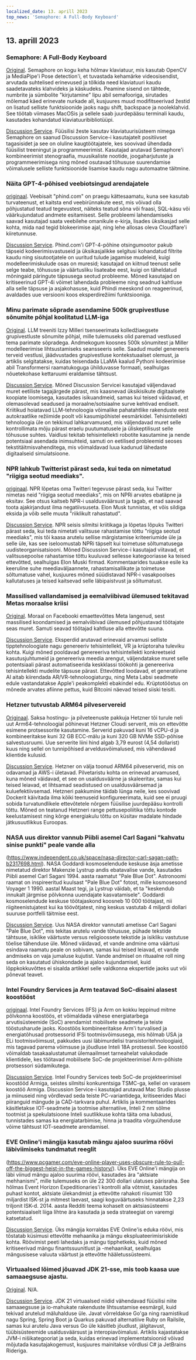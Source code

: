 ```yaml
---
localized_date: 13. aprill 2023
top_news: 'Semaphore: A Full-Body Keyboard'
---
```


## 13. aprill 2023

### Semaphore: A Full-Body Keyboard

[Original](https://github.com/everythingishacked/Semaphore).
Semaphore on kogu keha hõlmav klaviatuur, mis kasutab OpenCV ja MediaPipe'i Pose detection'i, et tuvastada kehamärke videosisendist, arvutada suhtelised erinevused ja tõlkida need klaviatuuri kaudu saadetavateks klahvideks ja käskudeks. Peamine sisend on tähtede, numbrite ja sümbolite "kirjutamine" lipu abil semafooriga, sirutades mõlemad käed erinevate nurkade all, kusjuures muud modifitseerivad žestid on lisatud selliste funktsioonide jaoks nagu shift, backspace ja nooleklahvid. See töötab viimases MacOSis ja sellele saab juurdepääsu terminali kaudu, kasutades kohandatud klaviatuuribibliotüüpi.

[Discussion Service](http://news.ycombinator.com/item?id=35536550).
Füüsilisi žeste kasutav klaviatuurisüsteem nimega Semaphore on saanud Discussion Service-i kasutajatelt positiivset tagasisidet ja see on oluline kaugtöötajatele, kes soovivad ühendada füüsilist treeningut ja programmeerimist. Kasutajad arutavad Semaphore'i kombineerimist stenograafia, muusikaliste nootide, joogaharjutuste ja programmeerimisega ning mõned osutavad tõhususe suurendamise võimalusele selliste funktsioonide lisamise kaudu nagu automaatne täitmine.

### Näita GPT-4-põhised veebiotsingud arendajatele

[originaal](https://www.phind.com).
Veebisait "phind.com" on praegu kättesaamatu, kuna see kasutab turvateenust, et kaitsta end veebirünnakute eest, mis võivad olla põhjustatud teatud tegevustest, näiteks teatud sõna või fraasi, SQL-käsu või väärkujundatud andmete esitamisest. Selle probleemi lahendamiseks saavad kasutajad saata veebilehe omanikule e-kirja, lisades üksikasjad selle kohta, mida nad tegid blokeerimise ajal, ning lehe allosas oleva Cloudflare'i kiiretunnuse.

[Discussion Service](http://news.ycombinator.com/item?id=35543668).
Phind.com'i GPT-4-põhine otsingumootor pakub täpseid kodeerimisvastuseid ja üksikasjalikke selgitusi kohandatud filtrite kaudu ning sisutootjatele on uuritud tulude jagamise mudeleid, kuigi modelleerimiskulude osas on muresid; kasutajad on kiitnud teenust selle selge teabe, tõhususe ja väärtusliku lisateabe eest, kuigi on täheldatud mõningaid päringute täpsusega seotud probleeme. Mõned kasutajad on kritiseerinud GPT-4i võimet lahendada probleeme ning seadnud kahtluse alla selle täpsuse ja asjakohasuse, kuid Phindi meeskond on reageerinud, avaldades uue versiooni koos eksperdirežiimi funktsiooniga.

### Minu parimate sõprade asendamine 500k grupivestluse sõnumite põhjal koolitatud LLM-iga

[Original](https://www.izzy.co/blogs/robo-boys.html).
LLM treeniti Izzy Milleri tsenseerimata kolledžiaegsete grupivestluste sõnumite põhjal, mille tulemuseks olid paremad vestlused tema parimate sõpradega. Andmekogum koosnes 500k sõnumitest ja Miller modelleerimise lihtsustamiseks seansseeris selle. Saadud mudel genereeris terveid vestlusi, jäädvustades grupivestluse kontekstuaalset olemust, ja artiklis selgitatakse, kuidas teisendada LLaMA kaalud Pythoni kodeerimise abil Transformersi raamatukoguga ühilduvasse formaati, sealhulgas nõuetekohase kettaruumi eraldamise tähtsust.

[Discussion Service](http://news.ycombinator.com/item?id=35540154).
Mõned Discussion Servicei kasutajad väljendavad muret eetiliste tagajärgede pärast, mis kaasnevad üksikisikute digitaalsete koopiate loomisega, kasutades isikuandmeid, samas kui teised väidavad, et olemasolevad seadused ja moraalne/sotsiaalne surve kehtivad endiselt. Kriitikud hoiatavad LLM-tehnoloogia võimalike pahatahtlike rakenduste eest autokraatlike režiimide poolt või kasumipõhistel eesmärkidel. Tehisintellekti tehnoloogia üle on tekkinud lahkarvamused, mis väljendavad muret selle kontrollimata mõju pärast eraelu puutumatusele ja üliskeptilisust selle tõhususe suhtes. Vaidlusi tekitab tehisintellekti robotite kasutamine ja nende potentsiaal asendada inimsuhteid, samuti on eetilised probleemid seoses tekstitäitmisvahenditega, mis võimaldavad luua kadunud lähedaste digitaalseid simulatsioone.

### NPR lahkub Twitterist pärast seda, kui teda on nimetatud "riigiga seotud meediaks".

[originaal](https://www.wbur.org/npr/1169269161/npr-leaves-twitter-government-funded-media-label).
NPR lõpetas oma Twitteri tegevuse pärast seda, kui Twitter nimetas neid "riigiga seotud meediaks", mis on NPRi arvates ebatäpne ja eksitav. See otsus kaitseb NPR-i usaldusväärsust ja tagab, et nad saavad toota ajakirjandust ilma negatiivsuseta. Elon Musk tunnistas, et võis sildiga eksida ja võib selle muuta "riiklikult rahastatud".

[Discussion Service](http://news.ycombinator.com/item?id=35539280).
NPR seisis silmitsi kriitikaga ja lõpetas lõpuks Twitteri pärast seda, kui teda nimetati valitsuse rahastamise tõttu "riigiga seotud meediaks", mis tõi kaasa arutelu sellise märgistamise kriteeriumide üle ja selle üle, kas see iseloomustab NPRi täpselt kui toimetuse sõltumatusega uudisteorganisatsiooni. Mõned Discussion Service-i kasutajad viitavad, et valitsusepoolse rahastamise tõttu kuuluvad sellesse kategooriasse ka teised ettevõtted, sealhulgas Elon Muski firmad. Kommentaarides tuuakse esile ka keeruline suhe meediaväljaannete, rahastamisallikate ja toimetuse sõltumatuse vahel, kusjuures mõned süüdistavad NPR-i vasakpoolses kallutatuses ja teised kaitsevad selle läbipaistvust ja sõltumatust.

### Massilised vallandamised ja eemalviibivad ülemused tekitavad Metas moraalse kriisi

[Original](https://www.nytimes.com/2023/04/12/technology/meta-layoffs-employees-management.html).
Moraal on Facebooki emaettevõttes Meta langenud, sest massilised koondamised ja eemalviibivad ülemused põhjustavad töötajate seas muret. Samuti seavad töötajad kahtluse alla ettevõtte suuna.

[Discussion Service](http://news.ycombinator.com/item?id=35537813).
Eksperdid arutavad erinevaid arvamusi selliste tipptehnoloogiate nagu genereeriv tehisintellekt, VR ja krüptoraha tuleviku kohta. Kuigi mõned pooldavad genereeriva tehisintellekti konkreetseid kasutusjuhtumeid ja genereeriva meedia arengut, väljendatakse muret selle potentsiaali pärast automatiseerida keskklassi töökohti ja genereeriva tehisintellekti mudelite täpsuse pärast. Ettevõtted loodavad, et generatiivne AI aitab kiirendada AR/VR-tehnoloogiaturgu, ning Meta Labsi seadmete edule vastandatakse Apple'i peakomplekti ebakindel edu. Krüptotööstus on mõnede arvates afiinne pettus, kuid Bitcoini näevad teised siiski teisiti.

### Hetzner tutvustab ARM64 pilveservereid

[Originaal](https://www.hetzner.com/press-release/arm64-cloud/).
Saksa hostingu- ja pilveteenuste pakkuja Hetzner tõi turule neli uut Arm64-tehnoloogial põhinevat Hetzner Cloudi serverit, mis on ettevõtte esimene protsessorite kasutamine. Serverid pakuvad kuni 16 vCPU-d ja kombineeritakse kuni 32 GB ECC-mälu ja kuni 320 GB NVMe SSD-põhise salvestusruumi. Uue serverite liini hind algab 3,79 eurost (4,54 dollarist) kuus ning sellel on tunnipõhised arveldusvõimalused, mis vähendavad klientide kulusid.

[Discussion Service](http://news.ycombinator.com/item?id=35540084).
Hetzner on välja toonud ARM64 pilveserverid, mis on odavamad ja AWS-i ületavad. Pilvetaristu kohta on erinevad arvamused, kuna mõned väidavad, et see on usaldusväärne ja skaleeritav, samas kui teised leiavad, et lihtsamad seadistused on usaldusväärsemad ja kuluefektiivsemad. Hetzneri pakkumine täidab lünga neile, kes soovivad Dockerit käivitada ilma kõiki teenuseid konfigureerimata, kuid see ei pruugi sobida turvatundlikele ettevõtetele nõrgem füüsilise juurdepääsu kontrolli tõttu. Mõned on teatanud Hetzneri range pettusepoliitika tõttu kontode keelustamisest ning kõrge energiakulu tõttu on küsitav madalate hindade jätkusuutlikkus Euroopas.

### NASA uus direktor vannub Piibli asemel Carl Sagani "kahvatu sinise punkti" peale vande alla

(https://www.independent.co.uk/space/nasa-director-carl-sagan-oath-b2317698.html).
NASA Goddardi kosmoselendude keskuse äsja ametisse nimetatud direktor Makenzie Lystrup andis ebatavalise vande, kasutades Piibli asemel Carl Sagani 1994. aasta raamatut "Pale Blue Dot". Astronoomi raamat on inspireeritud kuulsast "Pale Blue Dot" fotost, mille kosmosesond Voyager 1 1990. aastal Maast tegi, ja Lystrup väidab, et ta "keskendub innukalt järgmise põlvkonna uuendajate kasvatamisele". Goddardi kosmoselendude keskuse töötajaskond koosneb 10 000 töötajast, nii riigiteenistujatest kui ka töövõtjatest, ning keskus vastutab 4 miljardi dollari suuruse portfelli täitmise eest.

[Discussion Service](http://news.ycombinator.com/item?id=35536612).
Uus NASA direktor vannutati ametisse Carl Sagani "Pale Blue Dot", mis tekitas arutelu vande tõhususe, pühade tekstide tähtsuse, isiklike väärtuste versus religioossete tekstide ja isikliku vastutuse tõelise tähenduse üle. Mõned väidavad, et vande andmine oma väärtusi esindava raamatu peale on sobivam, samas kui teised leiavad, et vande andmiseks on vaja jumaluse kujutist. Vande andmisel on rituaalne roll ning seda on kasutatud ühiskondade ja ajaloo kujundamisel, kuid lõppkokkuvõttes ei sisalda artikkel selle valdkonna ekspertide jaoks uut või põnevat teavet.

### Intel Foundry Services ja Arm teatavad SoC-disaini alasest koostööst

[originaal](https://www.intel.com/content/www/us/en/newsroom/news/intel-foundry-arm-announce-multigeneration-collaboration-leading-edge-soc-design.html).
Intel Foundry Services (IFS) ja Arm on kokku leppinud mitme põlvkonna koostöös, et võimaldada vähese energiatarbega arvutisüsteemide (SoC) arendamist mobiilsete seadmete ja teiste tööstusharude jaoks. Koostöös kombineeritakse Arm'i turvalised ja energiatõhusad protsessorid IFSi tootmisvõimsusega, mis hõlmab USA ja ELi tootmisvõimsust, pakkudes uusi läbimurdelisi transistoritehnoloogiaid, mis tagavad parema võimsuse ja jõudluse Inteli 18A protsessil. See koostöö võimaldab tasakaalustatumat ülemaailmset tarneahelat valukodade klientidele, kes töötavad mobiilsete SoC-de projekteerimisel Arm-põhiste protsessori südamikutega.

[Discussion Service](http://news.ycombinator.com/item?id=35539057).
Intel Foundry Services teeb SoC-de projekteerimisel koostööd Armiga, seistes silmitsi konkurentsiga TSMC-ga, kellel on varasem koostöö Armiga. Discussion Service-i kasutajad arutavad Mac Studio plusse ja miinuseid ning võrdlevad seda teiste PC-variantidega, kritiseerides Maci piiranguid mängude ja CAD-tarkvara puhul. Artiklis ja kommentaarides käsitletakse IOT-seadmete ja tootmise alternatiive, Inteli 2 nm sõlme tootmist ja spekulatsioone Inteli suutlikkuse kohta täita oma lubadusi, tunnistades samas ka energiatarbimise, hinna ja traadita võrguühenduse võime tähtsust IOT-seadmete arendamisel.

### EVE Online'i mängija kasutab mängu ajaloo suurima röövi läbiviimiseks tundmatut reeglit

(https://www.pcgamer.com/eve-online-player-uses-obscure-rule-to-pull-off-the-biggest-heist-in-the-games-history/).
Üks EVE Online'i mängija on läbi viinud mängu ajaloo suurima röövi, kasutades ära "aktsiate mehhanismi", mille tulemuseks on üle 22 300 dollari ulatuses pärisraha. See hõlmas Event Horizon Expeditionaries'i kontrolli alla võtmist, kasutades puhast kontot, aktsiate ülekandmist ja ettevõtte rahakoti riisumist 130 miljardist ISK-st ja mitmest laevast, saagi koguväärtuseks hinnatakse 2,23 triljonit ISK-d. 2014. aasta Redditi teema kohaselt on aktsiasüsteemi potentsiaalselt liiga lihtne ära kasutada ja seda strateegiat on varemgi katsetatud.

[Discussion Service](http://news.ycombinator.com/item?id=35533711).
Üks mängija korraldas EVE Online'is eduka röövi, mis tõstatab küsimusi ettevõtte mehaanika ja mängu ekspluateerimisriskide kohta. Röövimist peeti lahedaks ja mängu tipphetkeks, kuid mõned kritiseerivad mängu finantssuunitlust ja -mehaanikat, sealhulgas mängusisese valuuta väärtust ja ettevõtte hääletussüsteemi.

### Virtuaalsed lõimed jõuavad JDK 21-sse, mis toob kaasa uue samaaegsuse ajastu.

[Original](https://www.infoq.com/news/2023/04/virtual-threads-arrives-jdk21/).
N/A.

[Discussion Service](http://news.ycombinator.com/item?id=35535906).
JDK 21 virtuaalsed niidid vähendavad füüsilisi niite samaaegsuse ja io-mahukate rakenduste lihtsustamise eesmärgil, kuid tekivad arutelud mäluhalduse üle. Javat võrreldakse Go'ga ning raamistikud nagu Spring, Spring Boot ja Quarkus pakuvad alternatiive Ruby on Railsile, samas kui arutelu Java versus Go üle käsitleb jõudlust, jälgitavust, tüübisüsteemide usaldusväärsust ja interopiavõimalusi. Artiklis kajastatakse JVM-i nišikategooriat ja seda, kuidas erinevad implementatsioonid võivad mõjutada kasutajakogemust, kusjuures mainitakse võrdlusi C# ja JetBrains Rideriga.
